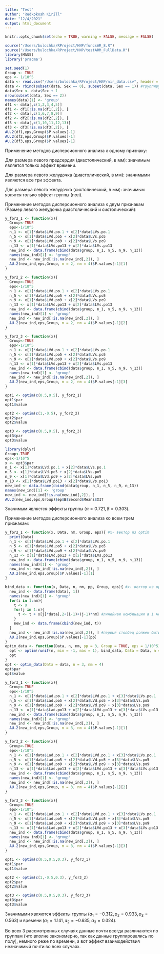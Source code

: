 ```yaml
---
title: "Test"
author: "Redkokosh Kirill"
date: "12/4/2021"
output: html_document
---
```


```r
knitr::opts_chunk$set(echo = TRUE, warning = FALSE, message = FALSE)
```

```r
source("/Users/bulochka/RProject/НИР/funcsAR_8.R")
source("/Users/bulochka/RProject/НИР/testARM_FullData.R")
library(MASS)
library('pracma')
```

```r
set.seed(1)
Group <- TRUE
eps <- 1/10^5
data <- read.csv("/Users/bulochka/RProject/НИР/nir_data.csv", header = TRUE, as.is = FALSE, sep = ';')[-1]
data <- rbind(subset(data, Sex == 0), subset(data, Sex == 1)) #группируем по полу
data$Sex <- data$Sex + 1
nrow(subset(data, Sex == 2))
names(data)[1] <- 'group'
df1 <- data[,c(1,2,3,4,5)] 
df1 <- df1[!is.na(df1[,2]), ]
df2 <- data[,c(1,6,7,8,9)]
df2 <- df2[!is.na(df2[,2]), ]
df3 <- data[,c(1,10,11,12,13)]
df3 <- df3[!is.na(df3[,2]), ]
AU.2(df1,eps,Group)$P.values[-1]
AU.2(df2,eps,Group)$P.values[-1]
AU.2(df3,eps,Group)$P.values[-1]
```

Применение методов дисперсионного анализа к одному признаку:

Для размера левого предсердия (диастолический, в мм): значимым является только эффект времени.

Для размера левого желудочка (диастолический, в мм): значимыми являются все три эффекта.

Для размера левого желудочка (систолический, в мм): значимым являтся только эффект группы (пол).

Применение методов дисперсионного анализа к двум признакам (Размер левого желудочка диастолический и систолический):

```r
y_for2_1 <- function(x){
  Group<-TRUE
  eps<-1/10^5
  n_1 <- x[1]*data$LVd.po.1 + x[2]*data$LVs.po.1
  n_5 <- x[1]*data$LVd.po5 + x[2]*data$LVs.po5
  n_9 <- x[1]*data$LVd.po9 + x[2]*data$LVs.po9
  n_13 <- x[1]*data$LVd.po13 + x[2]*data$LVs.po13
  new_ind <- data.frame(cbind(data$group, n_1, n_5, n_9, n_13))
  names(new_ind)[1] <- 'group'
  new_ind <- new_ind[!is.na(new_ind[,2]), ]
  AU.2(new_ind,eps,Group, n = 2, nm = 4)$P.values[-1][1]
}

y_for2_2 <- function(x){
  Group<-TRUE
  eps<-1/10^5
  n_1 <- x[1]*data$LVd.po.1 + x[2]*data$LVs.po.1
  n_5 <- x[1]*data$LVd.po5 + x[2]*data$LVs.po5
  n_9 <- x[1]*data$LVd.po9 + x[2]*data$LVs.po9
  n_13 <- x[1]*data$LVd.po13 + x[2]*data$LVs.po13
  new_ind <- data.frame(cbind(data$group, n_1, n_5, n_9, n_13))
  names(new_ind)[1] <- 'group'
  new_ind <- new_ind[!is.na(new_ind[,2]), ]
  AU.2(new_ind,eps,Group, n = 2, nm = 4)$P.values[-1][2]
}

y_for2_3 <- function(x){
  Group<-TRUE
  eps<-1/10^5
  n_1 <- x[1]*data$LVd.po.1 + x[2]*data$LVs.po.1
  n_5 <- x[1]*data$LVd.po5 + x[2]*data$LVs.po5
  n_9 <- x[1]*data$LVd.po9 + x[2]*data$LVs.po9
  n_13 <- x[1]*data$LVd.po13 + x[2]*data$LVs.po13
  new_ind <- data.frame(cbind(data$group, n_1, n_5, n_9, n_13))
  names(new_ind)[1] <- 'group'
  new_ind <- new_ind[!is.na(new_ind[,2]), ]
  AU.2(new_ind,eps,Group, n = 2, nm = 4)$P.values[-1][3]
}
```

```r
opt1 <- optim(c(0.5,0.5), y_for2_1)
opt1$par
opt1$value

opt2 <- optim(c(1,-0.5), y_for2_2)
opt2$par
opt2$value

opt3 <- optim(c(0.5,0.5), y_for2_3)
opt3$par
opt3$value
```

```r
library(dplyr)
Group<-TRUE
eps<-1/10^5
x <- opt3$par
n_1 <- x[1]*data$LVd.po.1 + x[2]*data$LVs.po.1
n_5 <- x[1]*data$LVd.po5 + x[2]*data$LVs.po5
n_9 <- x[1]*data$LVd.po9 + x[2]*data$LVs.po9
n_13 <- x[1]*data$LVd.po13 + x[2]*data$LVs.po13
new_ind <- data.frame(cbind(data$group, n_1, n_5, n_9, n_13))
names(new_ind)[1] <- 'group'
new_ind <- new_ind[!is.na(new_ind[,2]), ]
AU.2(new_ind,eps,Group)$ep$B$Second$Means$XIT
```

Значимым является эффекты группы ($\alpha = 0.721, \beta = 0.303$).

Применение методов дисперсионного анализа ко всем трем признакам:

```r
y_for2_1 <- function(x, Data, nm, Group, eps){ #x- вектор из optim
  print(Data)
  n_1 <- x[1]*data$LVd.po.1 + x[2]*data$LVs.po.1
  n_5 <- x[1]*data$LVd.po5 + x[2]*data$LVs.po5
  n_9 <- x[1]*data$LVd.po9 + x[2]*data$LVs.po9
  n_13 <- x[1]*data$LVd.po13 + x[2]*data$LVs.po13
  new_ind <- data.frame(cbind(data$group, n_1, n_5, n_9, n_13))
  names(new_ind)[1] <- 'group'
  new_ind <- new_ind[!is.na(new_ind[,2]), ]
  AU.2(new_ind,eps,Group)$P.values[-1][1]
}
```

```r
bind_data <- function(x, Data, n, nm, pp, Group, eps){ #x- вектор из optim
  new_ind <- data.frame(data[, 1])
  names(new_ind)[1] <- 'group'
  for(i in 1:nm){
    t <- 0
    for(j in 1:n){
      t <- t + x[j]*data[,2+(i-1)+(j-1)*nm] #линейная комбинация в i момент времени из j признаков
    }
    new_ind <- data.frame(cbind(new_ind, t))
  }
  new_ind <- new_ind[!is.na(new_ind[,2]), ] #первый столбец должен быть без NA
  AU.2(new_ind,eps,Group)$P.values[-1][pp]
}
optim_data <- function(Data, n, nm, pp = 3, Group = TRUE, eps = 1/10^5){ #n- количество рассматриваемых признаков, Data- данные, которые мы разбиваем, nm- количество моментов времени, pp = {1, 2, 3}- какой эффект проверяем; требования-- первый столбец- переменная group (начинается с 1), потом блок всех признаков в 1 момент времени, во 2, ..., в nm момент 
  opt <- optim(runif(n, min = -1, max = 1), bind_data, Data = Data, n = n, nm = nm, pp = pp, Group = Group, eps = eps)
  opt
}
opt <- optim_data(Data = data, n = 3, nm = 4)
opt$par
opt$value
```

```r
y_for3_1 <- function(x){
  Group<-TRUE
  eps<-1/10^5
  n_1 <- x[1]*data$Lad.po.1 + x[2]*data$LVd.po.1 + x[3]*data$LVs.po.1
  n_5 <- x[1]*data$Lad.po5 + x[2]*data$LVd.po5 + x[3]*data$LVs.po5
  n_9 <- x[1]*data$Lad.po9 + x[2]*data$LVd.po9 + x[3]*data$LVs.po9
  n_13 <- x[1]*data$Lad.po13 + x[2]*data$LVd.po13 + x[3]*data$LVs.po13
  new_ind <- data.frame(cbind(data$group, n_1, n_5, n_9, n_13))
  names(new_ind)[1] <- 'group'
  new_ind <- new_ind[!is.na(new_ind[,2]), ]
  AU.2(new_ind,eps,Group, n = 3, nm = 4)$P.values[-1][1]
}

y_for3_2 <- function(x){
  Group<-TRUE
  eps<-1/10^5
  n_1 <- x[1]*data$Lad.po.1 + x[2]*data$LVd.po.1 + x[3]*data$LVs.po.1
  n_5 <- x[1]*data$Lad.po5 + x[2]*data$LVd.po5 + x[3]*data$LVs.po5
  n_9 <- x[1]*data$Lad.po9 + x[2]*data$LVd.po9 + x[3]*data$LVs.po9
  n_13 <- x[1]*data$Lad.po13 + x[2]*data$LVd.po13 + x[3]*data$LVs.po13
  new_ind <- data.frame(cbind(data$group, n_1, n_5, n_9, n_13))
  names(new_ind)[1] <- 'group'
  new_ind <- new_ind[!is.na(new_ind[,2]), ]
  AU.2(new_ind,eps,Group, n = 3, nm = 4)$P.values[-1][2]
}

y_for3_3 <- function(x){
  Group<-TRUE
  eps<-1/10^5
  n_1 <- x[1]*data$Lad.po.1 + x[2]*data$LVd.po.1 + x[3]*data$LVs.po.1
  n_5 <- x[1]*data$Lad.po5 + x[2]*data$LVd.po5 + x[3]*data$LVs.po5
  n_9 <- x[1]*data$Lad.po9 + x[2]*data$LVd.po9 + x[3]*data$LVs.po9
  n_13 <- x[1]*data$Lad.po13 + x[2]*data$LVd.po13 + x[3]*data$LVs.po13
  new_ind <- data.frame(cbind(data$group, n_1, n_5, n_9, n_13))
  names(new_ind)[1] <- 'group'
  new_ind <- new_ind[!is.na(new_ind[,2]), ]
  AU.2(new_ind,eps,Group, n = 3, nm = 4)$P.values[-1][3]
}
```

```r
opt1 <- optim(c(0.5,0.5,0.3), y_for3_1)
opt1$par
opt1$value

opt2 <- optim(c(1,-0.5,0.3), y_for3_2)
opt2$par
opt2$value

opt3 <- optim(c(0.5,0.5,0.3), y_for3_3)
opt3$par
opt3$value
```

Значимыми являются эффекты группы ($a_1=-0.312, a_2=0.933, a_3=0.563$) и времени ($a_1=1.141, a_2=-0.635, a_3=0.024$).

Во всех 3 рассмотренных случаях данные почти всегда различаются по группам (что вполне закономерно, так как данные группировались по полу), немного реже по времени, а вот эффект взаимодействия незначимый почти во всех случаях. 
